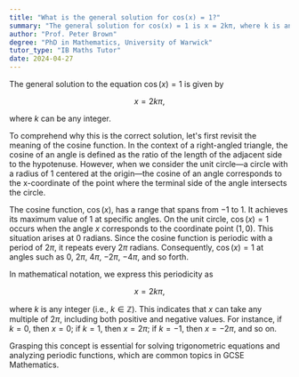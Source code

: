 ```yaml
---
title: "What is the general solution for cos(x) = 1?"
summary: "The general solution for cos(x) = 1 is x = 2kπ, where k is any integer."
author: "Prof. Peter Brown"
degree: "PhD in Mathematics, University of Warwick"
tutor_type: "IB Maths Tutor"
date: 2024-04-27
---
```


The general solution to the equation $\cos(x) = 1$ is given by 

$$x = 2k\pi,$$ 

where $k$ can be any integer.

To comprehend why this is the correct solution, let's first revisit the meaning of the cosine function. In the context of a right-angled triangle, the cosine of an angle is defined as the ratio of the length of the adjacent side to the hypotenuse. However, when we consider the unit circle—a circle with a radius of 1 centered at the origin—the cosine of an angle corresponds to the x-coordinate of the point where the terminal side of the angle intersects the circle.

The cosine function, $\cos(x)$, has a range that spans from $-1$ to $1$. It achieves its maximum value of $1$ at specific angles. On the unit circle, $\cos(x) = 1$ occurs when the angle $x$ corresponds to the coordinate point $(1, 0)$. This situation arises at $0$ radians. Since the cosine function is periodic with a period of $2\pi$, it repeats every $2\pi$ radians. Consequently, $\cos(x) = 1$ at angles such as $0$, $2\pi$, $4\pi$, $-2\pi$, $-4\pi$, and so forth.

In mathematical notation, we express this periodicity as 

$$x = 2k\pi,$$ 

where $k$ is any integer (i.e., $k \in \mathbb{Z}$). This indicates that $x$ can take any multiple of $2\pi$, including both positive and negative values. For instance, if $k = 0$, then $x = 0$; if $k = 1$, then $x = 2\pi$; if $k = -1$, then $x = -2\pi$, and so on.

Grasping this concept is essential for solving trigonometric equations and analyzing periodic functions, which are common topics in GCSE Mathematics.
    